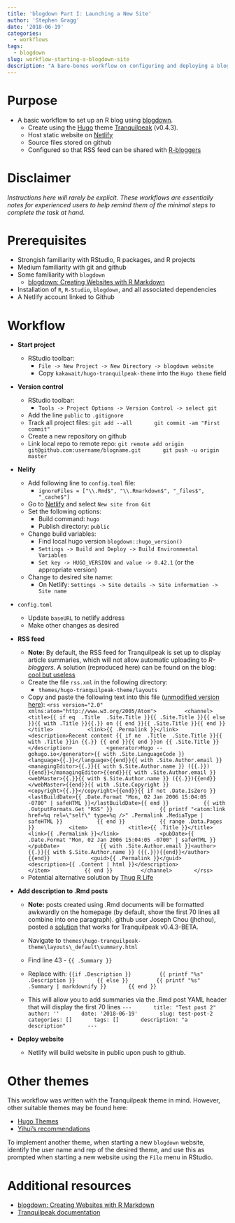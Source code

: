 ```yaml
---
title: 'blogdown Part I: Launching a New Site'
author: 'Stephen Gragg'
date: '2018-06-19'
categories:
  - workflows
tags:
  - blogdown
slug: workflow-starting-a-blogdown-site
description: "A bare-bones workflow on configuring and deploying a blog using blogdown"
---
```


# Purpose

* A basic workflow to set up an R blog using [blogdown](https://github.com/rstudio/blogdown).
    * Create using the [Hugo](https://gohugo.io/) theme 
[Tranquilpeak](https://github.com/kakawait/hugo-tranquilpeak-theme/blob/master/docs/user.md)
 (v0.4.3).
    * Host static website on [Netlify](https://www.netlify.com/)
    * Source files stored on github
    * Configured so that RSS feed can be shared with [R-bloggers](https://www.r-bloggers.com/)

# Disclaimer

*Instructions here will rarely be explicit. These workflows are essentially 
notes for experienced users to help remind them of the minimal steps to 
complete the task at hand.*

# Prerequisites

* Strongish familiarity with RStudio, R packages, and R projects
* Medium familiarity with git and github
* Some familiarity with `blogdown`
    * [blogdown: Creating Websites with R Markdown](https://bookdown.org/yihui/blogdown/)
* Installation of `R`, `R-Studio`, `blogdown`, and all associated dependencies
* A Netlify account linked to Github

# Workflow

* **Start project**
    * RStudio toolbar:
        * `File -> New Project -> New Directory -> blogdown website`
        * Copy `kakawait/hugo-tranquilpeak-theme` into the `Hugo theme` field
* **Version control**
    * RStudio toolbar:
        * `Tools -> Project Options -> Version Control -> select git`
    * Add the line `public` to `.gitignore`
    * Track all project files:
        ```
        git add --all
        git commit -am "First commit"
        ```
    * Create a new repository on github
    * Link local repo to remote repo:
        ```
        git remote add origin git@github.com:username/blogname.git
        git push -u origin master
        ```

* **Nelify**
    * Add following line to `config.toml` file:
        * `ignoreFiles = ["\\.Rmd$", "\\.Rmarkdown$", "_files$", "_cache$"]`
    * Go to [Netlify](https://www.netlify.com/) and select `New site from Git`
    * Set the following options:
        * Build command: `hugo`
        * Publish directory: `public`
    * Change build variables:
        * Find local hugo version `blogdown::hugo_version()`
        * `Settings -> Build and Deploy -> Build Environmental Variables`
        * `Set key -> HUGO_VERSION and value -> 0.42.1` (or the appropriate version)
    * Change to desired site name:
        * On Netlify: `Settings -> Site details -> Site information -> Site name`
    
* `config.toml`
    * Update `baseURL` to netlify address
    * Make other changes as desired

* **RSS feed**
    * **Note:** By default, the RSS feed for Tranquilpeak is set up to display article summaries, which will not allow automatic uploading to *R-bloggers*.  A solution (reproduced here) can be found on the blog: [cool but useless](https://coolbutuseless.bitbucket.io/2018/02/07/blogdown-rss-feed-of-full-articles/)
    * Create the file `rss.xml` in the following directory:
      * `themes/hugo-tranquilpeak-theme/layouts`
    * Copy and paste the following text into this file  ([unmodified version here](https://gohugo.io/templates/rss/#the-embedded-rss-xml)):
        ```
        <rss version="2.0" xmlns:atom="http://www.w3.org/2005/Atom">
          <channel>
            <title>{{ if eq  .Title  .Site.Title }}{{ .Site.Title }}{{ else }}{{ with .Title }}{{.}} on {{ end }}{{ .Site.Title }}{{ end }}</title>
            <link>{{ .Permalink }}</link>
            <description>Recent content {{ if ne  .Title  .Site.Title }}{{ with .Title }}in {{.}} {{ end }}{{ end }}on {{ .Site.Title }}</description>
            <generator>Hugo -- gohugo.io</generator>{{ with .Site.LanguageCode }}
            <language>{{.}}</language>{{end}}{{ with .Site.Author.email }}
            <managingEditor>{{.}}{{ with $.Site.Author.name }} ({{.}}){{end}}</managingEditor>{{end}}{{ with .Site.Author.email }}
            <webMaster>{{.}}{{ with $.Site.Author.name }} ({{.}}){{end}}</webMaster>{{end}}{{ with .Site.Copyright }}
            <copyright>{{.}}</copyright>{{end}}{{ if not .Date.IsZero }}
            <lastBuildDate>{{ .Date.Format "Mon, 02 Jan 2006 15:04:05 -0700" | safeHTML }}</lastBuildDate>{{ end }}
            {{ with .OutputFormats.Get "RSS" }}
                {{ printf "<atom:link href=%q rel=\"self\" type=%q />" .Permalink .MediaType | safeHTML }}
            {{ end }}
            {{ range .Data.Pages }}
            <item>
              <title>{{ .Title }}</title>
              <link>{{ .Permalink }}</link>
              <pubDate>{{ .Date.Format "Mon, 02 Jan 2006 15:04:05 -0700" | safeHTML }}</pubDate>
              {{ with .Site.Author.email }}<author>{{.}}{{ with $.Site.Author.name }} ({{.}}){{end}}</author>{{end}}
              <guid>{{ .Permalink }}</guid>
              <description>{{ .Content | html }}</description>
            </item>
            {{ end }}
          </channel>
        </rss>
        ```
    * Potential alternative solution by [Thug R Life](http://thug-r.life/post/2018-02-07-hugo-to-rbloggers/)

* **Add description to .Rmd posts**

    * **Note:** posts created using .Rmd documents will be formatted awkwardly on the homepage (by default, show the first 70 lines all combine into one paragraph). github user Joseph Chou (jhchou), posted a [solution](https://github.com/rstudio/blogdown/issues/21) that works for  Tranquilpeak v0.4.3-BETA.
    * Navigate to `themes\hugo-tranquilpeak-theme\layouts\_default\summary.html`
    * Find line 43 - `{{ .Summary }}`
    * Replace with:
        ```
        {{if .Description }}
          {{ printf "%s" .Description }}
        {{ else }}
          {{ printf "%s" .Summary | markdownify }}
        {{ end }}
        ```

    * This will allow you to add summaries via the .Rmd post  YAML header that will display the first 70 lines
        ```
        ---
        title: "Test post 2"
        author: ''
        date: '2018-06-19'
        slug: test-post-2
        categories: []
        tags: []
        description: "a description"
        ---
        ```

* **Deploy website**
    * Netlify will build website in public upon push to github.

# Other themes

This workflow was written with the Tranquilpeak theme in mind. However, other suitable themes may be found here:

* [Hugo Themes](http://themes.gohugo.io/)
* [Yihui's recommendations](https://bookdown.org/yihui/blogdown/other-themes.html)

To implement another theme, when starting a new `blogdown` website, identify 
the user name and rep of the desired theme, and use this as prompted when 
starting a new website using the `File` menu in RStudio.

# Additional resources

* [blogdown: Creating Websites with R Markdown](https://bookdown.org/yihui/blogdown/)
* [Tranquilpeak documentation](https://github.com/kakawait/hugo-tranquilpeak-theme/blob/master/docs/user.md)

